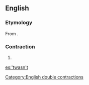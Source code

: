 ==English==

===Etymology===
From {{suffix|'twas|n't|lang=en|alt1=’twas|alt2=n’t}}.

===Contraction===
{{en-cont|head=’twasn’t}}

# {{contraction of|[[it]] [[was]] [[not]]}}

[[Category:English double contractions]]

[[es:'twasn't]]